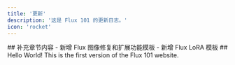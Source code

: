 ```yaml
---
title: '更新'
description: '这是 Flux 101 的更新日志。'
icon: 'rocket'
---
```


<Update label="2024-12-12" description="v0.2">
  ## 补充章节内容
  - 新增 Flux 图像修复和扩展功能模板
  - 新增 Flux LoRA 模板
</Update>


<Update label="2024-11-29" description="v0.1">
  ## Hello World!
  This is the first version of the Flux 101 website.
</Update>
